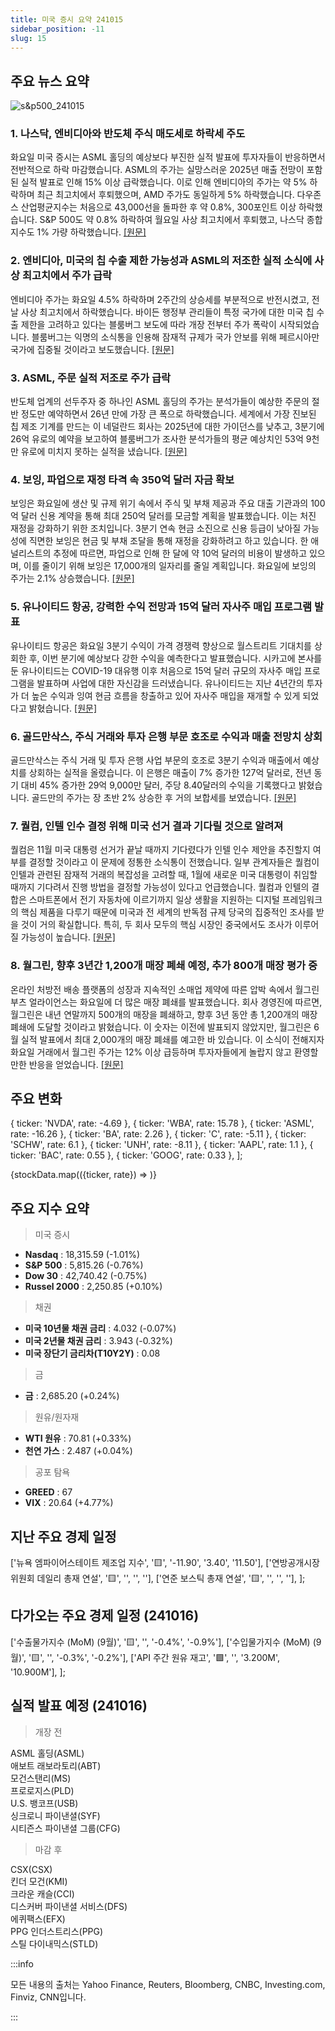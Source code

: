 ```yaml
---
title: 미국 증시 요약 241015
sidebar_position: -11
slug: 15
---
```


## 주요 뉴스 요약

![s&p500_241015](/map/241015.png)

### 1. **나스닥, 엔비디아와 반도체 주식 매도세로 하락세 주도**

화요일 미국 증시는 ASML 홀딩의 예상보다 부진한 실적 발표에 투자자들이 반응하면서 전반적으로 하락 마감했습니다. ASML의 주가는 실망스러운 2025년 매출 전망이 포함된 실적 발표로 인해 15% 이상 급락했습니다. 이로 인해 엔비디아의 주가는 약 5% 하락하며 최근 최고치에서 후퇴했으며, AMD 주가도 동일하게 5% 하락했습니다. 다우존스 산업평균지수는 처음으로 43,000선을 돌파한 후 약 0.8%, 300포인트 이상 하락했습니다. S&P 500도 약 0.8% 하락하여 월요일 사상 최고치에서 후퇴했고, 나스닥 종합지수도 1% 가량 하락했습니다. [[원문]](https://finance.yahoo.com/news/live/stock-market-today-nasdaq-leads-stock-declines-as-nvidia-chip-stocks-sell-off-200140020.html)

### 2. **엔비디아, 미국의 칩 수출 제한 가능성과 ASML의 저조한 실적 소식에 사상 최고치에서 주가 급락**

엔비디아 주가는 화요일 4.5% 하락하며 2주간의 상승세를 부분적으로 반전시켰고, 전날 사상 최고치에서 하락했습니다. 바이든 행정부 관리들이 특정 국가에 대한 미국 칩 수출 제한을 고려하고 있다는 블룸버그 보도에 따라 개장 전부터 주가 폭락이 시작되었습니다. 블룸버그는 익명의 소식통을 인용해 잠재적 규제가 국가 안보를 위해 페르시아만 국가에 집중될 것이라고 보도했습니다. [[원문]](https://finance.yahoo.com/news/nvidia-stock-tumbles-from-record-high-on-news-of-possible-us-chip-export-cap-asmls-dismal-earnings-163259227.html)

### 3. **ASML, 주문 실적 저조로 주가 급락**

반도체 업계의 선두주자 중 하나인 ASML 홀딩의 주가는 분석가들이 예상한 주문의 절반 정도만 예약하면서 26년 만에 가장 큰 폭으로 하락했습니다. 세계에서 가장 진보된 칩 제조 기계를 만드는 이 네덜란드 회사는 2025년에 대한 가이던스를 낮추고, 3분기에 26억 유로의 예약을 보고하여 블룸버그가 조사한 분석가들의 평균 예상치인 53억 9천만 유로에 미치지 못하는 실적을 냈습니다. [[원문]](https://www.bloomberg.com/news/articles/2024-10-15/asml-orders-miss-as-chip-industry-weakness-weighs-on-demand?srnd=phx-markets)

### 4. **보잉, 파업으로 재정 타격 속 350억 달러 자금 확보**

보잉은 화요일에 생산 및 규제 위기 속에서 주식 및 부채 제공과 주요 대출 기관과의 100억 달러 신용 계약을 통해 최대 250억 달러를 모금할 계획을 발표했습니다. 이는 처진 재정을 강화하기 위한 조치입니다. 3분기 연속 현금 소진으로 신용 등급이 낮아질 가능성에 직면한 보잉은 현금 및 부채 조달을 통해 재정을 강화하려고 하고 있습니다. 한 애널리스트의 추정에 따르면, 파업으로 인해 한 달에 약 10억 달러의 비용이 발생하고 있으며, 이를 줄이기 위해 보잉은 17,000개의 일자리를 줄일 계획입니다. 화요일에 보잉의 주가는 2.1% 상승했습니다. [[원문]](https://www.reuters.com/business/aerospace-defense/boeing-files-registration-statement-securities-stock-sale-up-25-bln-2024-10-15/)

### 5. **유나이티드 항공, 강력한 수익 전망과 15억 달러 자사주 매입 프로그램 발표**

유나이티드 항공은 화요일 3분기 수익이 가격 경쟁력 향상으로 월스트리트 기대치를 상회한 후, 이번 분기에 예상보다 강한 수익을 예측한다고 발표했습니다. 시카고에 본사를 둔 유나이티드는 COVID-19 대유행 이후 처음으로 15억 달러 규모의 자사주 매입 프로그램을 발표하며 사업에 대한 자신감을 드러냈습니다. 유나이티드는 지난 4년간의 투자가 더 높은 수익과 잉여 현금 흐름을 창출하고 있어 자사주 매입을 재개할 수 있게 되었다고 밝혔습니다. [[원문]](https://www.reuters.com/business/aerospace-defense/united-airlines-forecasts-stronger-fourth-quarter-profit-2024-10-15/)

### 6. **골드만삭스, 주식 거래와 투자 은행 부문 호조로 수익과 매출 전망치 상회**

골드만삭스는 주식 거래 및 투자 은행 사업 부문의 호조로 3분기 수익과 매출에서 예상치를 상회하는 실적을 올렸습니다. 이 은행은 매출이 7% 증가한 127억 달러로, 전년 동기 대비 45% 증가한 29억 9,000만 달러, 주당 8.40달러의 수익을 기록했다고 밝혔습니다. 골드만의 주가는 장 초반 2% 상승한 후 거의 보합세를 보였습니다. [[원문]](https://www.cnbc.com/2024/10/15/goldman-sachs-gs-earnings-q3-2024.html)

### 7. **퀄컴, 인텔 인수 결정 위해 미국 선거 결과 기다릴 것으로 알려져**

퀄컴은 11월 미국 대통령 선거가 끝날 때까지 기다렸다가 인텔 인수 제안을 추진할지 여부를 결정할 것이라고 이 문제에 정통한 소식통이 전했습니다. 일부 관계자들은 퀄컴이 인텔과 관련된 잠재적 거래의 복잡성을 고려할 때, 1월에 새로운 미국 대통령이 취임할 때까지 기다려서 진행 방법을 결정할 가능성이 있다고 언급했습니다. 퀄컴과 인텔의 결합은 스마트폰에서 전기 자동차에 이르기까지 일상 생활을 지원하는 디지털 프레임워크의 핵심 제품을 다루기 때문에 미국과 전 세계의 반독점 규제 당국의 집중적인 조사를 받을 것이 거의 확실합니다. 특히, 두 회사 모두의 핵심 시장인 중국에서도 조사가 이루어질 가능성이 높습니다. [[원문]](https://finance.yahoo.com/news/qualcomm-said-wait-us-election-210030994.html)

### 8. **월그린, 향후 3년간 1,200개 매장 폐쇄 예정, 추가 800개 매장 평가 중**

온라인 처방전 배송 플랫폼의 성장과 지속적인 소매업 제약에 따른 압박 속에서 월그린 부츠 얼라이언스는 화요일에 더 많은 매장 폐쇄를 발표했습니다. 회사 경영진에 따르면, 월그린은 내년 연말까지 500개의 매장을 폐쇄하고, 향후 3년 동안 총 1,200개의 매장 폐쇄에 도달할 것이라고 밝혔습니다. 이 숫자는 이전에 발표되지 않았지만, 월그린은 6월 실적 발표에서 최대 2,000개의 매장 폐쇄를 예고한 바 있습니다. 이 소식이 전해지자 화요일 거래에서 월그린 주가는 12% 이상 급등하며 투자자들에게 놀랍지 않고 환영할 만한 반응을 얻었습니다. [[원문]](https://finance.yahoo.com/news/walgreens-closing-1200-stores-over-next-3-years-800-more-under-evaluation-170401653.html)

## 주요 변화

  { ticker: 'NVDA', rate: -4.69 },
  { ticker: 'WBA', rate: 15.78 },
  { ticker: 'ASML', rate: -16.26 },
  { ticker: 'BA', rate: 2.26 },
  { ticker: 'C', rate: -5.11 },
  { ticker: 'SCHW', rate: 6.1 },
  { ticker: 'UNH', rate: -8.11 },
  { ticker: 'AAPL', rate: 1.1 },
  { ticker: 'BAC', rate: 0.55 },
  { ticker: 'GOOG', rate: 0.33 },
];

{stockData.map(({ticker, rate}) => <StockCardMini key={ticker} ticker={ticker} rate={rate}></StockCardMini>)}

## 주요 지수 요약

> 미국 증시

- **Nasdaq** : 18,315.59 (-1.01%)
- **S&P 500** : 5,815.26 (-0.76%)
- **Dow 30** : 42,740.42 (-0.75%)
- **Russel 2000** : 2,250.85 (+0.10%)

> 채권

- **미국 10년물 채권 금리** : 4.032 (-0.07%)
- **미국 2년물 채권 금리** : 3.943 (-0.32%)
- **미국 장단기 금리차(T10Y2Y)** : 0.08

> 금

- **금** : 2,685.20 (+0.24%)

> 원유/원자재

- **WTI 원유** : 70.81 (+0.33%)
- **천연 가스** : 2.487 (+0.04%)

> 공포 탐욕

- **GREED** : 67
- **VIX** : 20.64 (+4.77%)

## 지난 주요 경제 일정

  ['뉴욕 엠파이어스테이트 제조업 지수', '🟨', '-11.90', '3.40', '11.50'],
  ['연방공개시장위원회 데일리 총재 연설', '🟨', '', '', ''],
  ['연준 보스틱 총재 연설', '🟨', '', '', ''],
];

<EconomicCalendar data={eventsData} />

## 다가오는 주요 경제 일정 (241016)

  ['수출물가지수 (MoM) (9월)', '🟨', '', '-0.4%', '-0.9%'],
  ['수입물가지수 (MoM) (9월)', '🟨', '', '-0.3%', '-0.2%'],
  ['API 주간 원유 재고', '🟩', '', '3.200M', '10.900M'],
];

<EconomicCalendar data={nextEventsData} />

## 실적 발표 예정 (241016)

> 개장 전

ASML 홀딩(ASML)  
애보트 래보라토리(ABT)  
모건스탠리(MS)  
프로로지스(PLD)  
U.S. 뱅코프(USB)  
싱크로니 파이낸셜(SYF)  
시티즌스 파이낸셜 그룹(CFG)

> 마감 후

CSX(CSX)  
킨더 모건(KMI)  
크라운 캐슬(CCI)  
디스커버 파이낸셜 서비스(DFS)  
에퀴팩스(EFX)  
PPG 인더스트리스(PPG)  
스틸 다이내믹스(STLD)

:::info

모든 내용의 출처는 Yahoo Finance, Reuters, Bloomberg, CNBC, Investing.com, Finviz, CNN입니다.

:::
